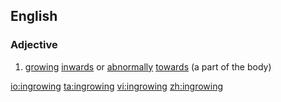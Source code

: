 ==English==

===Adjective===
{{en-adj}}

# [[growing]] [[inwards]] or [[abnormally]] [[towards]] (a part of the body)

[[io:ingrowing]]
[[ta:ingrowing]]
[[vi:ingrowing]]
[[zh:ingrowing]]